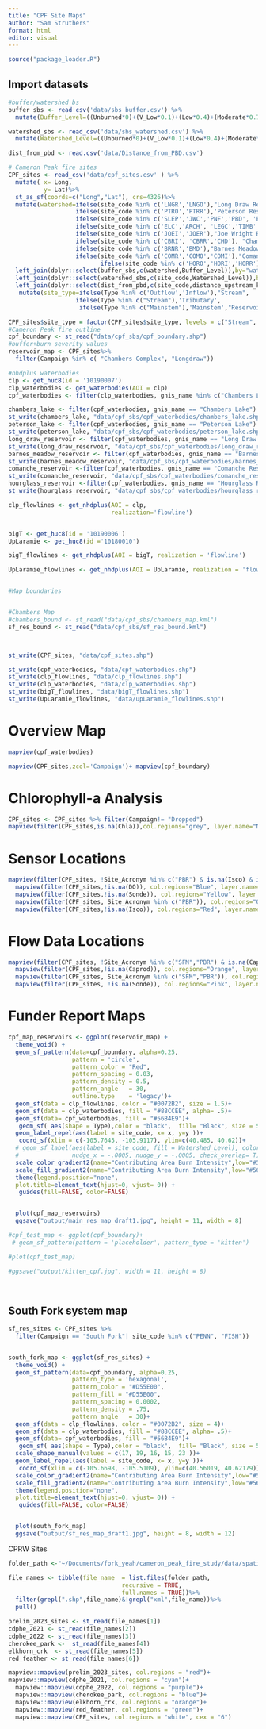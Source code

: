 ```yaml
---
title: "CPF Site Maps"
author: "Sam Struthers"
format: html
editor: visual
---
```


```r
source("package_loader.R")
```

## Import datasets

```r
#buffer/watershed bs
buffer_sbs <- read_csv('data/sbs_buffer.csv') %>%
  mutate(Buffer_Level=((Unburned*0)+(V_Low*0.1)+(Low*0.4)+(Moderate*0.7)+(High*1))/(Unburned+V_Low+Low+Moderate+High))

watershed_sbs <- read_csv('data/sbs_watershed.csv') %>%
  mutate(Watershed_Level=((Unburned*0)+(V_Low*0.1)+(Low*0.4)+(Moderate*0.7)+(High*1))/(Unburned+V_Low+Low+Moderate+High))

dist_from_pbd <- read.csv('data/Distance_from_PBD.csv')

# Cameron Peak fire sites
CPF_sites <- read_csv('data/cpf_sites.csv' ) %>%
  mutate( x= Long, 
          y= Lat)%>%
  st_as_sf(coords=c("Long","Lat"), crs=4326)%>%
  mutate(watershed=ifelse(site_code %in% c('LNGR','LNGO'),"Long Draw Reservoir",
                   ifelse(site_code %in% c('PTRO','PTRR'),'Peterson Reservoir',
                   ifelse(site_code %in% c('SLEP','JWC','PNF','PBD', 'PJW','PBR', 'SFM','PSF' ),'CLP Mainstem Canyon',
                   ifelse(site_code %in% c('ELC','ARCH', 'LEGC','TIMB' ),'CLP Mainstem Fort Collins',
                   ifelse(site_code %in% c('JOEI','JOER'),"Joe Wright Reservoir",
                   ifelse(site_code %in% c('CBRI', 'CBRR','CHD'), "Chambers Reservoir",
                   ifelse(site_code %in% c('BRNR','BMD'),"Barnes Meadow Reservoir",
                   ifelse(site_code %in% c('COMR','COMO','COMI'),"Comanche Reservoir",
                          ifelse(site_code %in% c('HORO','HORI','HORR'),"Hourglass Reservoir","CLP Tributary" ))))))))))%>%
  left_join(dplyr::select(buffer_sbs,c(watershed,Buffer_Level)),by="watershed") %>%
  left_join(dplyr::select(watershed_sbs,c(site_code,Watershed_Level)),by="site_code")%>%
  left_join(dplyr::select(dist_from_pbd,c(site_code,distance_upstream_km)),by="site_code")%>%
   mutate(site_type=ifelse(Type %in% c('Outflow','Inflow'),"Stream",
                   ifelse(Type %in% c("Stream"),'Tributary',
                    ifelse(Type %in% c("Mainstem"),'Mainstem',"Reservoir"))))

CPF_sites$site_type = factor(CPF_sites$site_type, levels = c("Stream", "Reservoir", "Tributary", "Mainstem"))
#Cameron Peak fire outline
cpf_boundary <- st_read("data/cpf_sbs/cpf_boundary.shp")
#buffer+burn severity values
reservoir_map <- CPF_sites%>%
  filter(Campaign %in% c( "Chambers Complex", "Longdraw"))

#nhdplus waterbodies
clp <- get_huc8(id = '10190007')
clp_waterbodies <- get_waterbodies(AOI = clp)
cpf_waterbodies <- filter(clp_waterbodies, gnis_name %in% c("Chambers Lake", "Peterson Lake", "Barnes Meadow Reservoir","Long Draw Reservoir", "Joe Wright Reservoir", "Comanche Reservoir", "Hourglass Reservoir"))

chambers_lake <- filter(cpf_waterbodies, gnis_name == "Chambers Lake")
st_write(chambers_lake, "data/cpf_sbs/cpf_waterbodies/chambers_lake.shp")
peterson_lake <- filter(cpf_waterbodies, gnis_name == "Peterson Lake")
st_write(peterson_lake, "data/cpf_sbs/cpf_waterbodies/peterson_lake.shp")
long_draw_reservoir <- filter(cpf_waterbodies, gnis_name == "Long Draw Reservoir")
st_write(long_draw_reservoir, "data/cpf_sbs/cpf_waterbodies/long_draw_reservoir.shp")
barnes_meadow_reservoir <- filter(cpf_waterbodies, gnis_name == "Barnes Meadow Reservoir")
st_write(barnes_meadow_reservoir, "data/cpf_sbs/cpf_waterbodies/barnes_meadow.shp")
comanche_reservoir <-filter(cpf_waterbodies, gnis_name == "Comanche Reservoir")
st_write(comanche_reservoir, "data/cpf_sbs/cpf_waterbodies/comanche_reservoir.shp")
hourglass_reservoir <-filter(cpf_waterbodies, gnis_name == "Hourglass Reservoir")
st_write(hourglass_reservoir, "data/cpf_sbs/cpf_waterbodies/hourglass_reservoirs.shp")

clp_flowlines <- get_nhdplus(AOI = clp, 
                             realization='flowline')


bigT <- get_huc8(id = '10190006')
UpLaramie <- get_huc8(id ='10180010')

bigT_flowlines <- get_nhdplus(AOI = bigT, realization = 'flowline')

UpLaramie_flowlines <- get_nhdplus(AOI = UpLaramie, realization = 'flowline')


#Map boundaries 


#Chambers Map
#chambers_bound <- st_read("data/cpf_sbs/chambers_map.kml")
sf_res_bound <- st_read("data/cpf_sbs/sf_res_bound.kml")



st_write(CPF_sites, "data/cpf_sites.shp")

st_write(cpf_waterbodies, "data/cpf_waterbodies.shp")
st_write(clp_flowlines, "data/clp_flowlines.shp")
st_write(clp_waterbodies, "data/clp_waterbodies.shp")
st_write(bigT_flowlines, "data/bigT_flowlines.shp")
st_write(UpLaramie_flowlines, "data/upLaramie_flowlines.shp")

```

# Overview Map

```r
mapview(cpf_waterbodies)

mapview(CPF_sites,zcol='Campaign')+ mapview(cpf_boundary)
```

# Chlorophyll-a Analysis

```r
CPF_sites <- CPF_sites %>% filter(Campaign!= "Dropped")
mapview(filter(CPF_sites,is.na(Chla)),col.regions="grey", layer.name="None") + mapview(filter(CPF_sites,!is.na(Chla)),zcol="Grab_Frequency", layer.name="Frequency") 
```

# Sensor Locations

```r
mapview(filter(CPF_sites, !Site_Acronym %in% c("PBR") & is.na(Isco) & is.na(DO) & is.na(Sonde)), col.regions="grey", layer.name="None") +
  mapview(filter(CPF_sites,!is.na(DO)), col.regions="Blue", layer.name="miniDOT") +
  mapview(filter(CPF_sites,!is.na(Sonde)), col.regions="Yellow", layer.name="AquaTROLL Sonde") +
  mapview(filter(CPF_sites, Site_Acronym %in% c("PBR")), col.regions="Orange", layer.name="FCW Sonde") +
  mapview(filter(CPF_sites,!is.na(Isco)), col.regions="Red", layer.name="Isco")
```

# Flow Data Locations

```r
mapview(filter(CPF_sites, !Site_Acronym %in% c("SFM","PBR") & is.na(Caprod)), col.regions="grey", layer.name="None") +
  mapview(filter(CPF_sites,!is.na(Caprod)), col.regions="Orange", layer.name="Caprod") +
  mapview(filter(CPF_sites, Site_Acronym %in% c("SFM","PBR")), col.regions="Yellow", layer.name="FCW PT Location") +
  mapview(filter(CPF_sites, !is.na(Sonde)), col.regions="Pink", layer.name="AquaTROLL Sonde")
```

# Funder Report Maps

```r

cpf_map_reservoirs <- ggplot(reservoir_map) +
  theme_void() +
  geom_sf_pattern(data=cpf_boundary, alpha=0.25,
                  pattern = 'circle', 
                  pattern_color = "Red", 
                  pattern_spacing = 0.03, 
                  pattern_density = 0.5,
                  pattern_angle   = 30,
                  outline.type    = 'legacy')+
  geom_sf(data = clp_flowlines, color = "#0072B2", size = 1.5)+
  geom_sf(data = clp_waterbodies, fill = "#88CCEE", alpha= .5)+
  geom_sf(data= cpf_waterbodies, fill = "#56B4E9")+
   geom_sf( aes(shape = Type),color = "black",  fill= "Black", size = 5)+
  geom_label_repel(aes(label = site_code, x= x, y=y ))+
   coord_sf(xlim = c(-105.7645, -105.9117), ylim=c(40.485, 40.62))+
  # geom_sf_label(aes(label = site_code, fill = Watershed_Level), color = "black",
  #               nudge_x = -.0005, nudge_y = -.0005, check_overlap= T)+
  scale_color_gradient2(name="Contributing Area Burn Intensity",low="#56B4E9", mid="#F0E442", high="#D55E00", guide="colourbar", midpoint=0.225, limits=c(0,0.45576),)+
  scale_fill_gradient2(name="Contributing Area Burn Intensity",low="#56B4E9", mid="#F0E442", high="#D55E00", guide="colourbar", midpoint=0.225, limits=c(0,0.45576),)+
  theme(legend.position="none",
  plot.title=element_text(hjust=0, vjust= 0)) +
   guides(fill=FALSE, color=FALSE) 


  plot(cpf_map_reservoirs)
  ggsave("output/main_res_map_draft1.jpg", height = 11, width = 8)

#cpf_test_map <- ggplot(cpf_boundary)+
 # geom_sf_pattern(pattern = 'placeholder', pattern_type = 'kitten')

#plot(cpf_test_map)

#ggsave("output/kitten_cpf.jpg", width = 11, height = 8)
  
  
```

## South Fork system map

```r
sf_res_sites <- CPF_sites %>%
  filter(Campaign == "South Fork"| site_code %in% c("PENN", "FISH"))


south_fork_map <- ggplot(sf_res_sites) +
  theme_void() +
  geom_sf_pattern(data=cpf_boundary, alpha=0.25,
                  pattern_type = 'hexagonal', 
                  pattern_color = "#D55E00",
                  pattern_fill = "#D55E00",
                  pattern_spacing = 0.0002, 
                  pattern_density = .75,
                  pattern_angle   = 30)+
  geom_sf(data = clp_flowlines, color = "#0072B2", size = 4)+
  geom_sf(data = clp_waterbodies, fill = "#88CCEE", alpha= .5)+
  geom_sf(data= cpf_waterbodies, fill = "#56B4E9")+
   geom_sf( aes(shape = Type),color = "black",  fill= "Black", size = 5)+
  scale_shape_manual(values = c(17, 19, 16, 15, 23 ))+
  geom_label_repel(aes(label = site_code, x= x, y=y ))+
   coord_sf(xlim = c(-105.6698, -105.5109), ylim=c(40.56019, 40.62179))+
  scale_color_gradient2(name="Contributing Area Burn Intensity",low="#56B4E9", mid="#F0E442", high="#D55E00", guide="colourbar", midpoint=0.225, limits=c(0,0.45576),)+
  scale_fill_gradient2(name="Contributing Area Burn Intensity",low="#56B4E9", mid="#F0E442", high="#D55E00", guide="colourbar", midpoint=0.225, limits=c(0,0.45576),)+
  theme(legend.position="none",
  plot.title=element_text(hjust=0, vjust= 0)) +
   guides(fill=FALSE, color=FALSE) 


  plot(south_fork_map)
  ggsave("output/sf_res_map_draft1.jpg", height = 8, width = 12)


```

CPRW Sites

```r
folder_path <-"~/Documents/fork_yeah/cameron_peak_fire_study/data/spatial"

file_names <- tibble(file_name  = list.files(folder_path, 
                                recursive = TRUE, 
                                full.names = TRUE))%>%
  filter(grepl(".shp",file_name)&!grepl("xml",file_name))%>%
  pull()

prelim_2023_sites <- st_read(file_names[1])
cdphe_2021 <- st_read(file_names[2])
cdphe_2022 <- st_read(file_names[3])
cherokee_park <-  st_read(file_names[4])
elkhorn_crk  <- st_read(file_names[5])
red_feather <- st_read(file_names[6])

mapview::mapview(prelim_2023_sites, col.regions = "red")+
mapview::mapview(cdphe_2021, col.regions = "cyan")+
  mapview::mapview(cdphe_2022, col.regions = "purple")+
  mapview::mapview(cherokee_park, col.regions = "blue")+
  mapview::mapview(elkhorn_crk, col.regions = "orange")+
  mapview::mapview(red_feather, col.regions = "green")+
  mapview::mapview(CPF_sites, col.regions = "white", cex = "6")

```
